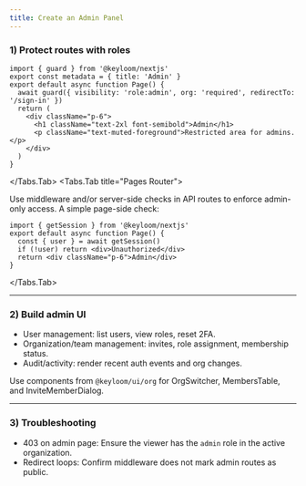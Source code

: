 ```yaml
---
title: Create an Admin Panel
---
```


<Steps>

### 1) Protect routes with roles

<Tabs>
<Tabs.Tab title="App Router">

```tsx
import { guard } from '@keyloom/nextjs'
export const metadata = { title: 'Admin' }
export default async function Page() {
  await guard({ visibility: 'role:admin', org: 'required', redirectTo: '/sign-in' })
  return (
    <div className="p-6">
      <h1 className="text-2xl font-semibold">Admin</h1>
      <p className="text-muted-foreground">Restricted area for admins.</p>
    </div>
  )
}
```

</Tabs.Tab>
<Tabs.Tab title="Pages Router">

Use middleware and/or server-side checks in API routes to enforce admin-only access. A simple page-side check:

```tsx
import { getSession } from '@keyloom/nextjs'
export default async function Page() {
  const { user } = await getSession()
  if (!user) return <div>Unauthorized</div>
  return <div className="p-6">Admin</div>
}
```

</Tabs.Tab>
</Tabs>

---

### 2) Build admin UI

- User management: list users, view roles, reset 2FA.
- Organization/team management: invites, role assignment, membership status.
- Audit/activity: render recent auth events and org changes.

Use components from `@keyloom/ui/org` for OrgSwitcher, MembersTable, and InviteMemberDialog.

---

### 3) Troubleshooting

- 403 on admin page: Ensure the viewer has the `admin` role in the active organization.
- Redirect loops: Confirm middleware does not mark admin routes as public.

</Steps>

